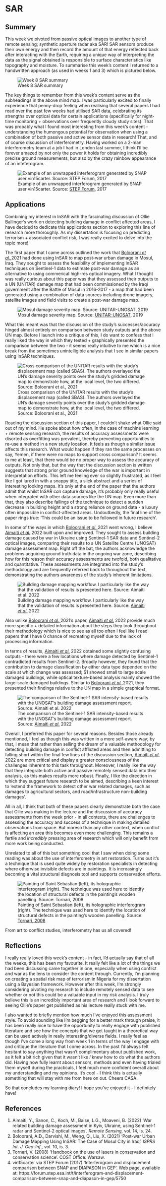 # SAR

## Summary

This week we pivoted from passive optical images to another type of remote sensing; synthetic aperture radar aka SAR! SAR sensors produce their own energy and then record the amount of that energy reflected back after interacting with the Earth, requiring a unique way of interpreting the data as the signal obtained is responsible to surface characteristics like topography and moisture. To summarise this week's content I returned to a handwritten approach (as used in weeks 1 and 3) which is pictured below.

![Week 8 SAR summary](week8_summary.jpg)

The key things to remember from this week's content serve as the subheadings in the above mind map. I was particularly excited to finally experience that penny-drop feeling when realising that several papers I had read over the past few weeks had utilised SAR data, celebrating its strengths over optical data for certain applications (specifically for night-time monitoring + observations over frequently cloudy study sites). That was probably what I found most interesting from this week's content - understanding the humongous potential for observation when using a combination of both passive and active sensor data in research! That, and of course discussion of interferometry. Having worked on a 2-man interferometry team at a job I had in London last summer, I think I'll be forever amazed by not only the power it holds for obtaining incredibly precise ground measurements, but also by the crazy rainbow appearance of an inteferogram.

![Example of an unwrapped interferogram generated by SNAP user vin15carter. Source: [STEP Forum](https://forum.step.esa.int/t/interferogram-and-displacement-comparison-between-snap-and-diapason-in-gep/5750), 2017](inteferogram.jpg)

## Applications

Combining my interest in InSAR with the fascinating discussion of Ollie Ballinger's work on detecting building damage in conflict affected areas, I have decided to dedicate this applications section to exploring this line of research more thoroughly. As my dissertation is focusing on predicting terrorism + associated conflict risk, I was really excited to delve into the topic more!

The first paper that I came across outlined the work that [Boloorani *et al.,*](https://www.mdpi.com/2220-9964/10/3/140)2021 had done using InSAR to map post-war urban damage in Mosul, Iraq. They sought to assess the feasibility of implementing InSAR techniques on Sentinel-1 data to estimate post-war damage as an alternative to using commerical high-res optical imagery. What I thought was really curious about this paper was that they assessed their outputs to a UN (UNITAR) damage map that had been commissioned by the Iraqi government after the Battle of Mosul in 2016-2017 - a map that had been generated using a combination of data sources including drone imagery, satellite images and field visits to create a post-war damage map.

![Mosul damage severity map. Source: [UNITAR-UNOSAT](https://unosat.docs.cern.ch/unosat-maps/IQ/CE20140613IRQ/UNOSAT_A3_Mosul_damage_assessment_4August2017_Landscape2_o.pdf), 2019](UNmap.png)

What this meant was that the discussion of the study's successes/accuracy hinged almost entirely on comparison between study outputs and the above UN map. Before I launch into a critique of this, I do want to confess that I really liked the way in which they tested + graphically presented the comparison between the two - it seems really intuitive to me which is a nice break from the sometimes unintelligible analysis that I see in similar papers using InSAR techniques.

![Cross comparison of the UNITAR results with the study's displacement map (called SBAS). The authors overlayed the UN's damage severity points over the study's gridded damage map to demonstrate how, at the local level, the two differed. Source: Boloorani et al., 2021](resultsUN.png)

Reading the discussion section of this paper, I couldn't shake what Ollie said out of my mind. He spoke about how often, in the case of machine learning + remote sensing research, the results of accuracy assessments were disorted as overfitting was prevalent, thereby preventing opportunities to re-use a method in a new study location. It feels as though a similar issue affects this research. What would happen if they ran the same processes on say, Yemen, if there were no maps to support cross comparison? It seems to me at least, that there would be no proper way to assess the accuracy of outputs. Not only that, but the way that the discussion section is written suggests that strong prior ground knowledge of the war is important in interpretation efforts. This left me feeling ever so slightly frustrated, as I feel like I got lured in with a snappy title, a slick abstract and a series of interesting looking maps. It's only at the end of the paper that the authors admit that whilst InSAR *can* capture damage, it's probably only really useful when integrated with other data sources like the UN map. Even more than that, they also describe failings of the technique to detect a sudden decrease in building height and a strong reliance on ground data - a luxury often impossible in conflict-affected areas. Undoutbedly, the final line of the paper rings true: 'This could be an issue to be followed in future research'.

In some of the ways in which [Boloorani *et al.,*](https://www.mdpi.com/2220-9964/10/3/140)2021 went wrong, I believe [Aimaiti *et al.*](https://www.mdpi.com/2072-4292/14/24/6239) 2022 built upon and improved. They sought to assess building damage caused by war in Ukraine using Sentinel-1 SAR data and Sentinel-2 optical images, comparing their results to a UN Satellite Centre (UNOSAT) damage assessment map. Right off the bat, the authors acknowledge the problems acquiring ground truth data in the ongoing war zone, describing how for this reason their accuracy assessments are twofold, both qualitative and quantitative. These assessments are integrated into the study's methodology and are frequently referred back to throughout the text, demonstrating the authors awareness of the study's inherent limitations.

![Building damage mapping workflow. I particularly like the way that the validation of results is presented here. Source: [Aimaiti *et al.*](https://www.mdpi.com/2072-4292/14/24/6239) 2022](workflowUkraine.png)

Also unlike [Boloorani *et al.,*](https://www.mdpi.com/2220-9964/10/3/140)2021's paper, [Aimaiti *et al.*](https://www.mdpi.com/2072-4292/14/24/6239) 2022 provide much more specific + detailed information about the steps they took throughout their methodology which is nice to see as all too often I feel like I read papers that I have 0 chance of recreating myself due to the lack of processing information.

In terms of results, [Aimaiti *et al.*](https://www.mdpi.com/2072-4292/14/24/6239) 2022 obtained some slightly confusing outputs - there were a few locations where damage detected by Sentinel-1 contradicted results from Sentinel-2. Broadly however, they found that the contribution to damage classification by either data type depended on the scale at which change was assessed; S1 showed small to large scale damaged buildings, while optical texture-based analysis mainly showed the large-scale damaged buildings. Similar to [Boloorani *et al.,*](https://www.mdpi.com/2220-9964/10/3/140)2021, they presented their findings relative to the UN map in a simple graphical format.

![The comparison of the Sentinel-1 SAR intensity-based results with the UNOSAT's building damage assessment report. Source: [Aimaiti *et al.*](https://www.mdpi.com/2072-4292/14/24/6239) 2022](resultsUkraine.webp)

Overall, I preferred this paper for several reasons. Besides those already mentioned, I feel as though this was written in a more self-aware way; by that, I mean that rather than selling the dream of a valuable methodology for detecting building damage in conflict afflicted areas and then admitting to falling short within the final few lines of the discussion section, [Aimaiti *et al.*](https://www.mdpi.com/2072-4292/14/24/6239) 2022 are more critical and display a greater consciousness of the challenges inherent to this task throughout. Moreover, I really like the way that they integrate both active and passive remotely sensed data into their analysis, as this makes results more robust. Finally, I like the direction in which they suggest future research to be aimed, describing a keen interest to 'extend the framework to detect other war related damages, such as damages to agricultural sectors, and road/infrastructure non-building damages'.

All in all, I think that both of these papers clearly demonstrate both the case that Ollie was making in the lecture and the discussion of accuracy assessments from the week prior - in all contexts, there are challenges to assessing the accuracy and success of a technique in making detailed observations from space. But moreso than any other context, when conflict is affecting an area this becomes even more challenging. This remains a fertile and *incredibly* pressing area of research which will only benefit from more work being conducted.

Unrelated to all of this but something cool that I saw when doing some reading was about the use of interferometry in art restoration. Turns out it's a technique that is used quite widely by restoration specialists in detecting where otherwise invisible defects are in paintings. It is increasingly becoming a vital structural diagnosis tool and supports conservation efforts.

![Painting of Saint Sebastian (left), its holographic interferogram (right). The technique was used here to identify the location of structural defects in the painting's wooden panelling. Source: [Tornari, 2008](http://www.science4heritage.org/COSTG7/booklet/chapters/holo.htm)](art.jpg)

From art to conflict studies, interferometry has us all covered!

## Reflections

I really really loved this week's content - in fact, I'd actually say that of all the weeks, this has been my favourite. It really felt like a lot of the things we had been discussing came together in one, especially when using conflict and war as the lens to consider the content through. Currently, I'm planning on creating a spatial risk map of terrorism in Nigeria for my dissertation using a Bayesian framework. However after this week, I'm strongly considering pivoting my research to include remotely sensed data to see whether or not this could be a valuable input in my risk analysis. I truly believe this is an incredibly important area of research and I look forward to seeing Ollie's paper get published as his lecture really stuck with me.

I also wanted to briefly mention how much I've enjoyed this assessment style. To avoid sounding like I'm begging for a better mark through praise, it has been really nice to have the opportunity to really engage with published literature and see how the concepts that we get taught in a theoretical way can be used actively in really interesting/diverse fields. I really feel as though I've come a long way from week 1 in terms of the way I engage with and critique the literature that I come across. In the past I'd always felt hesitant to say anything that wasn't complimentary about published work, as it felt a bit rich given that it wasn't like *I* knew how to do what the authors did. Having now fully learnt about sensors, methods and even having trialed them myself during the practicals, I feel much more confident overall about my understanding and my opinions. It's cool - I think this is actually something that will stay with me from here on out. Cheers CASA.

So that concludes my learning diary! I hope you've enjoyed it - I definitely have!

## References

1.  Aimaiti, Y., Sanon, C., Koch, M., Baise, L.G., Moaveni, B. (2022) 'War related building damage assessment in Kyiv, Ukraine, using Sentinel-1 radar and Sentinel-2 optical images'. *Remote Sensing,* vol. 14, is. 24.
2.  Boloorani, A.D., Darvishi, M., Weng, Q., Liu, X. (2021) 'Post-war Urban Damage Mapping Using InSAR: The Case of Mosul City in Iraq'. *ISPRS Int. J. Geo-Inf.,* vol. 10, is. 3.
3.  Tornari, V. (2008) 'Handbook on the use of lasers in conservation and conservation science'. COST Office: Warsaw.
4.  vin15carter via STEP Forum (2017) 'Interferogram and displacement comparison between SNAP and DIAPASON in GEP'. Web page, available at: https://forum.step.esa.int/t/interferogram-and-displacement-comparison-between-snap-and-diapason-in-gep/5750
